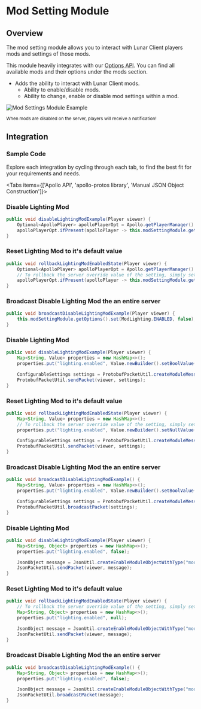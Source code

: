 
# Mod Setting Module

## Overview

The mod setting module allows you to interact with Lunar Client players mods and settings of those mods.

This module heavily integrates with our [Options API](/apollo/developers/options).
You can find all available mods and their options under the mods section.

- Adds the ability to interact with Lunar Client mods.
  - Ability to enable/disable mods.
  - Ability to change, enable or disable mod settings within a mod.

![Mod Settings Module Example](https://i.imgur.com/KJqpGfa.png#center)

<div style={{ textAlign: "center" }}>
    <small>When mods are disabled on the server, players will receive a notification!</small>
</div>

## Integration

### Sample Code
Explore each integration by cycling through each tab, to find the best fit for your requirements and needs.

<Tabs items={['Apollo API', 'apollo-protos library', 'Manual JSON Object Construction']}>

<Tab>

### Disable Lighting Mod

```java
public void disableLightingModExample(Player viewer) {
    Optional<ApolloPlayer> apolloPlayerOpt = Apollo.getPlayerManager().getPlayer(viewer.getUniqueId());
    apolloPlayerOpt.ifPresent(apolloPlayer -> this.modSettingModule.getOptions().set(apolloPlayer, ModLighting.ENABLED, false));
}
```

### Reset Lighting Mod to it's default value

```java
public void rollbackLightingModEnabledState(Player viewer) {
    Optional<ApolloPlayer> apolloPlayerOpt = Apollo.getPlayerManager().getPlayer(viewer.getUniqueId());
    // To rollback the server override value of the setting, simply set the value to "null"
    apolloPlayerOpt.ifPresent(apolloPlayer -> this.modSettingModule.getOptions().set(apolloPlayer, ModLighting.ENABLED, null));
}
```

### Broadcast Disable Lighting Mod the an entire server

```java
public void broadcastDisableLightingModExample(Player viewer) {
    this.modSettingModule.getOptions().set(ModLighting.ENABLED, false);
}
```

</Tab>

<Tab>

### Disable Lighting Mod

```java
public void disableLightingModExample(Player viewer) {
    Map<String, Value> properties = new HashMap<>();
    properties.put("lighting.enabled", Value.newBuilder().setBoolValue(false).build());

    ConfigurableSettings settings = ProtobufPacketUtil.createModuleMessage("mod_setting", properties);
    ProtobufPacketUtil.sendPacket(viewer, settings);
}
```

### Reset Lighting Mod to it's default value

```java
public void rollbackLightingModEnabledState(Player viewer) {
    Map<String, Value> properties = new HashMap<>();
    // To rollback the server override value of the setting, simply set the value to "null"
    properties.put("lighting.enabled", Value.newBuilder().setNullValue(NullValue.NULL_VALUE).build());

    ConfigurableSettings settings = ProtobufPacketUtil.createModuleMessage("mod_setting", properties);
    ProtobufPacketUtil.sendPacket(viewer, settings);
}
```

### Broadcast Disable Lighting Mod the an entire server

```java
public void broadcastDisableLightingModExample() {
    Map<String, Value> properties = new HashMap<>();
    properties.put("lighting.enabled", Value.newBuilder().setBoolValue(false).build());

    ConfigurableSettings settings = ProtobufPacketUtil.createModuleMessage("mod_setting", properties);
    ProtobufPacketUtil.broadcastPacket(settings);
}
```

</Tab>

<Tab>

### Disable Lighting Mod

```java
public void disableLightingModExample(Player viewer) {
    Map<String, Object> properties = new HashMap<>();
    properties.put("lighting.enabled", false);

    JsonObject message = JsonUtil.createEnableModuleObjectWithType("mod_setting", properties);
    JsonPacketUtil.sendPacket(viewer, message);
}
```

### Reset Lighting Mod to it's default value

```java
public void rollbackLightingModEnabledState(Player viewer) {
    // To rollback the server override value of the setting, simply set the value to "null"
    Map<String, Object> properties = new HashMap<>();
    properties.put("lighting.enabled", null);

    JsonObject message = JsonUtil.createEnableModuleObjectWithType("mod_setting", properties);
    JsonPacketUtil.sendPacket(viewer, message);
}
```

### Broadcast Disable Lighting Mod the an entire server

```java
public void broadcastDisableLightingModExample() {
    Map<String, Object> properties = new HashMap<>();
    properties.put("lighting.enabled", false);

    JsonObject message = JsonUtil.createEnableModuleObjectWithType("mod_setting", properties);
    JsonPacketUtil.broadcastPacket(message);
}
```

</Tab>

</Tabs>
